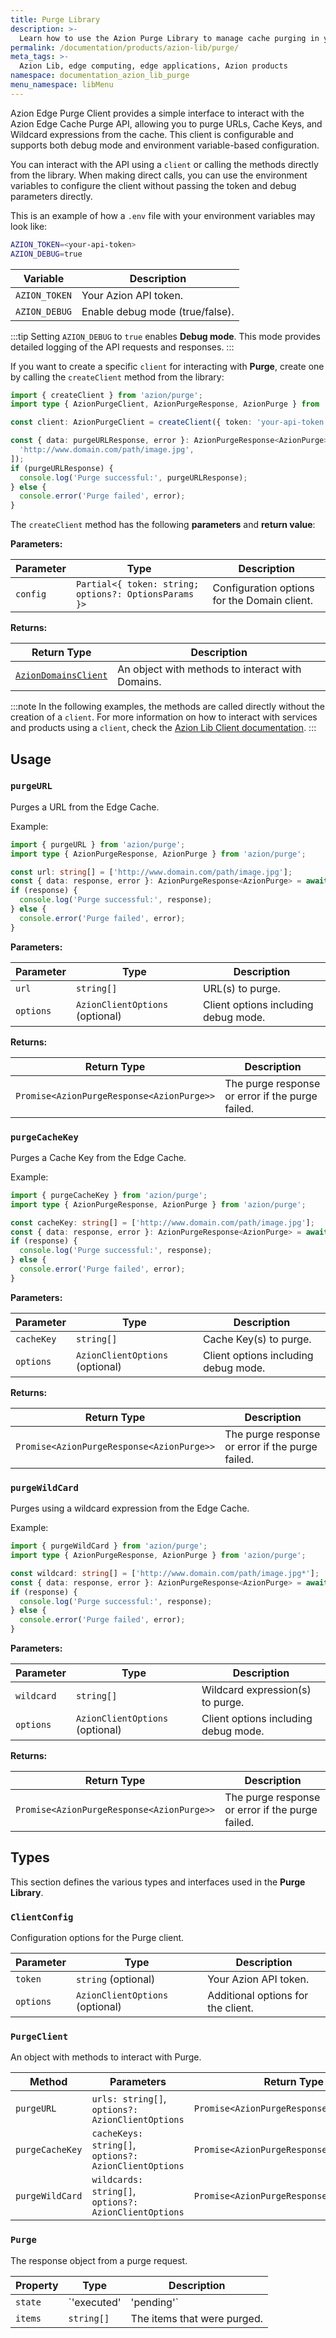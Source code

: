 ```yaml
---
title: Purge Library
description: >-
  Learn how to use the Azion Purge Library to manage cache purging in your web applications.
permalink: /documentation/products/azion-lib/purge/
meta_tags: >-
  Azion Lib, edge computing, edge applications, Azion products
namespace: documentation_azion_lib_purge
menu_namespace: libMenu
---
```


Azion Edge Purge Client provides a simple interface to interact with the Azion Edge Cache Purge API, allowing you to purge URLs, Cache Keys, and Wildcard expressions from the cache. This client is configurable and supports both debug mode and environment variable-based configuration.

You can interact with the API using a `client` or calling the methods directly from the library. When making direct calls, you can use the environment variables to configure the client without passing the token and debug parameters directly.

This is an example of how a `.env` file with your environment variables may look like:

```sh
AZION_TOKEN=<your-api-token>
AZION_DEBUG=true
```

| Variable | Description |
|----------|-------------|
| `AZION_TOKEN` | Your Azion API token. |
| `AZION_DEBUG` | Enable debug mode (true/false). |

:::tip
Setting `AZION_DEBUG` to `true` enables **Debug mode**. This mode provides detailed logging of the API requests and responses.
:::

If you want to create a specific `client` for interacting with **Purge**, create one by calling the `createClient` method from the library:

```typescript
import { createClient } from 'azion/purge';
import type { AzionPurgeClient, AzionPurgeResponse, AzionPurge } from 'azion/purge';

const client: AzionPurgeClient = createClient({ token: 'your-api-token', options: { debug: true } });

const { data: purgeURLResponse, error }: AzionPurgeResponse<AzionPurge> = await client.purgeURL([
  'http://www.domain.com/path/image.jpg',
]);
if (purgeURLResponse) {
  console.log('Purge successful:', purgeURLResponse);
} else {
  console.error('Purge failed', error);
}
```

The `createClient` method has the following **parameters** and **return value**:

**Parameters:**

| Parameter | Type | Description |
|-----------|------|-------------|
| `config` | `Partial<{ token: string; options?: OptionsParams }>` | Configuration options for the Domain client. |

**Returns:**

| Return Type | Description |
|-------------|-------------|
| [`AzionDomainsClient`](#aziondomainsclient) | An object with methods to interact with Domains. |

:::note
In the following examples, the methods are called directly without the creation of a `client`. For more information on how to interact with services and products using a `client`, check the [Azion Lib Client documentation](/en/documentation/products/azion-lib/client/).
:::

## Usage

### `purgeURL`

Purges a URL from the Edge Cache.

Example:

```typescript
import { purgeURL } from 'azion/purge';
import type { AzionPurgeResponse, AzionPurge } from 'azion/purge';

const url: string[] = ['http://www.domain.com/path/image.jpg'];
const { data: response, error }: AzionPurgeResponse<AzionPurge> = await purgeURL(url, { debug: true });
if (response) {
  console.log('Purge successful:', response);
} else {
  console.error('Purge failed', error);
}
```

**Parameters:**

| Parameter | Type | Description |
|-----------|------|-------------|
| `url` | `string[]` | URL(s) to purge. |
| `options` | `AzionClientOptions` (optional) | Client options including debug mode. |

**Returns:**

| Return Type | Description |
|-------------|-------------|
| `Promise<AzionPurgeResponse<AzionPurge>>` | The purge response or error if the purge failed. |

### `purgeCacheKey`

Purges a Cache Key from the Edge Cache.

Example:

```typescript
import { purgeCacheKey } from 'azion/purge';
import type { AzionPurgeResponse, AzionPurge } from 'azion/purge';

const cacheKey: string[] = ['http://www.domain.com/path/image.jpg'];
const { data: response, error }: AzionPurgeResponse<AzionPurge> = await purgeCacheKey(cacheKey, { debug: true });
if (response) {
  console.log('Purge successful:', response);
} else {
  console.error('Purge failed', error);
}
```

**Parameters:**

| Parameter | Type | Description |
|-----------|------|-------------|
| `cacheKey` | `string[]` | Cache Key(s) to purge. |
| `options` | `AzionClientOptions` (optional) | Client options including debug mode. |

**Returns:**

| Return Type | Description |
|-------------|-------------|
| `Promise<AzionPurgeResponse<AzionPurge>>` | The purge response or error if the purge failed. |

### `purgeWildCard`

Purges using a wildcard expression from the Edge Cache.

Example:

```typescript
import { purgeWildCard } from 'azion/purge';
import type { AzionPurgeResponse, AzionPurge } from 'azion/purge';

const wildcard: string[] = ['http://www.domain.com/path/image.jpg*'];
const { data: response, error }: AzionPurgeResponse<AzionPurge> = await purgeWildCard(wildcard, { debug: true });
if (response) {
  console.log('Purge successful:', response);
} else {
  console.error('Purge failed', error);
}
```

**Parameters:**

| Parameter | Type | Description |
|-----------|------|-------------|
| `wildcard` | `string[]` | Wildcard expression(s) to purge. |
| `options` | `AzionClientOptions` (optional) | Client options including debug mode. |

**Returns:**

| Return Type | Description |
|-------------|-------------|
| `Promise<AzionPurgeResponse<AzionPurge>>` | The purge response or error if the purge failed. |

## Types

This section defines the various types and interfaces used in the **Purge Library**.

### `ClientConfig`

Configuration options for the Purge client.

| Parameter | Type | Description |
|-----------|------|-------------|
| `token` | `string` (optional) | Your Azion API token. |
| `options` | `AzionClientOptions` (optional) | Additional options for the client. |

### `PurgeClient`

An object with methods to interact with Purge.

| Method | Parameters | Return Type |
|--------|------------|-------------|
| `purgeURL` | `urls: string[]`, `options?: AzionClientOptions` | `Promise<AzionPurgeResponse<AzionPurge>>` |
| `purgeCacheKey` | `cacheKeys: string[]`, `options?: AzionClientOptions` | `Promise<AzionPurgeResponse<AzionPurge>>` |
| `purgeWildCard` | `wildcards: string[]`, `options?: AzionClientOptions` | `Promise<AzionPurgeResponse<AzionPurge>>` |

### `Purge`

The response object from a purge request.

| Property | Type | Description |
|----------|------|-------------|
| `state` | `'executed' | 'pending'` | The state of the purge request. |
| `items` | `string[]` | The items that were purged. |
